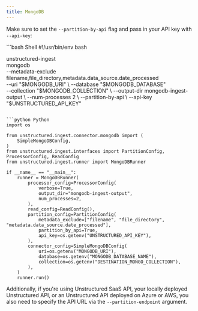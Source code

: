 ```yaml
---
title: MongoDB
---
```



<SharedContentMongoDB/>

Make sure to set the `--partition-by-api` flag and pass in your API key with `--api-key`:

<CodeGroup>
```bash Shell
#!/usr/bin/env bash

unstructured-ingest \
  mongodb \
  --metadata-exclude filename,file_directory,metadata.data_source.date_processed \
  --uri "$MONGODB_URI" \
  --database "$MONGODB_DATABASE" \
  --collection "$MONGODB_COLLECTION" \
  --output-dir mongodb-ingest-output \
  --num-processes 2 \
  --partition-by-api \
  --api-key "$UNSTRUCTURED_API_KEY"
```

```python Python
import os

from unstructured.ingest.connector.mongodb import (
    SimpleMongoDBConfig,
)
from unstructured.ingest.interfaces import PartitionConfig, ProcessorConfig, ReadConfig
from unstructured.ingest.runner import MongoDBRunner

if __name__ == "__main__":
    runner = MongoDBRunner(
        processor_config=ProcessorConfig(
            verbose=True,
            output_dir="mongodb-ingest-output",
            num_processes=2,
        ),
        read_config=ReadConfig(),
        partition_config=PartitionConfig(
            metadata_exclude=["filename", "file_directory", "metadata.data_source.date_processed"],
            partition_by_api=True,
            api_key=os.getenv("UNSTRUCTURED_API_KEY"),
        ),
        connector_config=SimpleMongoDBConfig(
            uri=os.getenv("MONGODB_URI"),
            database=os.getenv("MONGODB_DATABASE_NAME"),
            collection=os.getenv("DESTINATION_MONGO_COLLECTION"),
        ),
    )
    runner.run()
```

</CodeGroup>

Additionally, if you're using Unstructured SaaS API, your locally deployed Unstructured API, or an Unstructured API
deployed on Azure or AWS, you also need to specify the API URL via the `--partition-endpoint` argument.